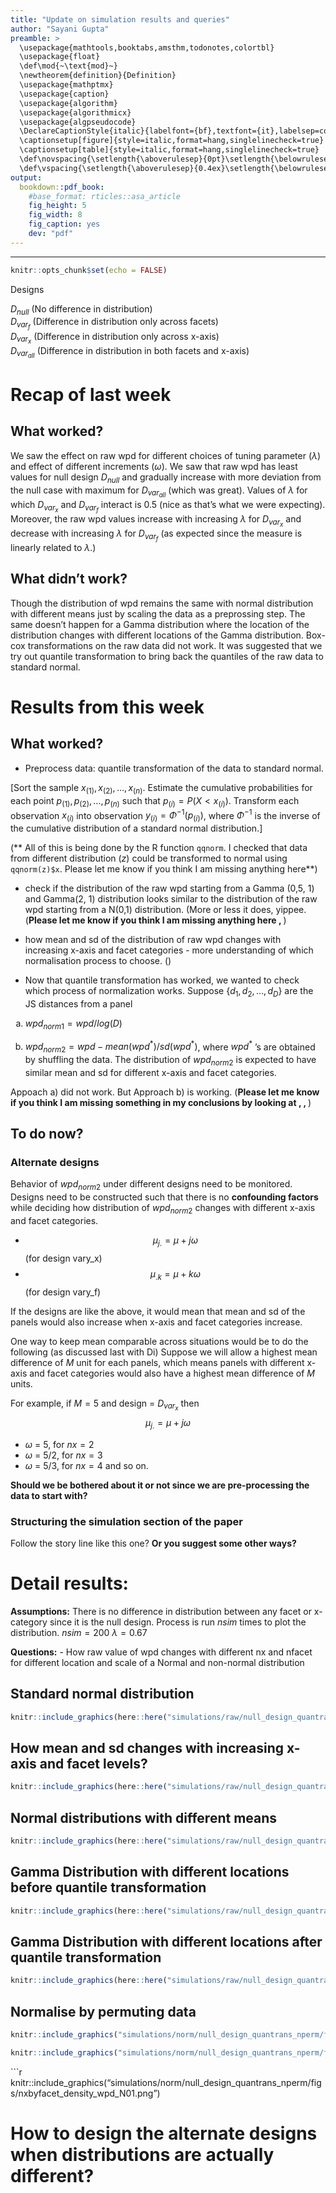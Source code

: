 ```yaml
---
title: "Update on simulation results and queries"
author: "Sayani Gupta"
preamble: >
  \usepackage{mathtools,booktabs,amsthm,todonotes,colortbl}
  \usepackage{float}
  \def\mod{~\text{mod}~}
  \newtheorem{definition}{Definition}
  \usepackage{mathptmx}
  \usepackage{caption}
  \usepackage{algorithm}
  \usepackage{algorithmicx}
  \usepackage{algpseudocode}
  \DeclareCaptionStyle{italic}{labelfont={bf},textfont={it},labelsep=colon}
  \captionsetup[figure]{style=italic,format=hang,singlelinecheck=true}
  \captionsetup[table]{style=italic,format=hang,singlelinecheck=true}
  \def\novspacing{\setlength{\aboverulesep}{0pt}\setlength{\belowrulesep}{0pt}}
  \def\vspacing{\setlength{\aboverulesep}{0.4ex}\setlength{\belowrulesep}{0.65ex}}
output:
  bookdown::pdf_book:
    #base_format: rticles::asa_article
    fig_height: 5
    fig_width: 8
    fig_caption: yes
    dev: "pdf"
---
```


---

```r
knitr::opts_chunk$set(echo = FALSE)
```

Designs

$D_{null}$  (No difference in distribution)  
$D_{var_f}$ (Difference in distribution only across facets)  
$D_{var_x}$ (Difference in distribution only across x-axis)  
$D_{var_{all}}$ (Difference in distribution in both facets and x-axis)  

# Recap of last week

## What worked?

We saw the effect on raw wpd for different choices of tuning parameter ($\lambda$) and effect of different increments ($\omega$). We saw that raw wpd has least values for null design $D_{null}$  and gradually increase with more deviation from the null case with maximum for $D_{var_{all}}$  (which was great). Values of $\lambda$ for which $D_{var_x}$ and $D_{var_f}$
interact is $0.5$ (nice as that's what we were expecting). Moreover, the raw wpd values increase with increasing  $\lambda$ for $D_{var_x}$ and decrease with increasing  $\lambda$ for $D_{var_f}$ (as expected since the measure is linearly related to $\lambda$.)

## What  didn't work?

Though the distribution of wpd remains the same with normal distribution with different means just by scaling the data as a preprossing step. The same doesn't happen for a Gamma distribution where the location of the distribution changes with different locations of the Gamma distribution. Box-cox transformations on the raw data did not work. It was suggested that we try out quantile transformation to bring back the quantiles of the raw data to standard normal.

# Results from this week

## What worked?

- Preprocess data: quantile  transformation of the data to standard normal.

[Sort the sample $x_{(1)}, x_{(2)}, \dots, x_{(n)}$. Estimate the cumulative probabilities for each point
$p_{(1)}, p_{(2)}, \dots, p_{(n)}$ such that $p_{(i)} = P(X< x_{(i)})$. Transform each observation $x_{(i)}$ into observation $y_{(i)} = \Phi^{-1}(p_{(i)})$, where $\Phi^{-1}$ is the inverse of the cumulative distribution of a standard normal distribution.]

(** All of this is being done by the R function `qqnorm`. I checked that data from different distribution ($z$) could be transformed to normal using `qqnorm(z)$x`. Please let me know if you think I am missing anything here**)

- check if the distribution of the raw wpd starting from a Gamma (0,5, 1) and Gamma(2, 1) distribution looks similar to the distribution of the raw wpd starting from a N(0,1) distribution.
(More or less it does, yippee. (**Please let me know if you think I am missing anything here
\autoref{fig:gamma-diff},
\autoref{fig:gamma-diff-trans}**)

- how mean and sd of the distribution of raw wpd changes with increasing x-axis and facet categories - more understanding of which normalisation process to choose. (\autoref{fig:mean-sd-ns-nfacet})

- Now that quantile transformation has worked, we wanted to check which process of normalization works. Suppose $\{d_1, d_2, \dots, d_D\}$ are the JS distances from a panel

a) $wpd_{norm1} = wpd/log(D)$

b) $wpd_{norm2} = wpd - mean(wpd^*)/sd(wpd^*)$, where $wpd^*$ 's are obtained by shuffling the data. The distribution of $wpd_{norm2}$ is expected to have similar mean and sd for different x-axis and facet categories.


Appoach a) did not work. But Approach b) is working. (**Please let me know if you think I am missing something in my conclusions by looking at 
\autoref{fig:normal01-norm},
\autoref{fig:gamma01-norm},
\autoref{fig:gamma21-norm}
**)


## To do now?

### Alternate designs
Behavior of $wpd_{norm2}$ under different designs need to be monitored. Designs need to be constructed such that there is no **confounding factors** while deciding how distribution of $wpd_{norm2}$ changes with different x-axis and facet categories.

- $$\mu_{j.} = \mu + j\omega$$
(for design vary_x)
- $$\mu_{.k} = \mu + k\omega$$
(for design vary_f)

If the designs are like the above, it would mean that mean and sd of the panels would also increase when x-axis and facet categories increase. 

One way to keep mean comparable across situations would be to do the following (as discussed last with Di)
Suppose we will allow a highest mean difference of $M$ unit for each panels, which means panels with different x-axis and facet categories would also have a highest mean difference of $M$ units.

For example, if $M=5$ and design = $D_{var_x}$ then $$\mu_{j.} = \mu + j\omega$$

- $\omega$ = 5, for $nx = 2$
- $\omega$ = 5/2, for $nx = 3$
- $\omega$ = 5/3, for $nx = 4$ and so on.

**Should we be bothered about it or not since we are pre-processing the data to start with?**


### Structuring the simulation section of the paper

Follow the story line like this one?
**Or you suggest some other ways?**


# Detail results:

**Assumptions:** There is no difference in distribution between any facet or x-category since it is the null design.
Process is run $nsim$ times to plot the distribution.
$nsim = 200$ 
$\lambda = 0.67$ 

**Questions:** 
- How raw value of wpd changes with different nx and nfacet for different location and scale of a Normal and non-normal distribution

## Standard normal distribution

```r

knitr::include_graphics(here::here("simulations/raw/null_design_quantrans/figs/nxbyfacet_density_wpd_N01.png"))
```


<!-- ## Location and scale of the distribution under null design -->

<!-- **Objective:** 1. Behavior of wpd under different null designs N(0,1), N(5, 1), Gamma(0.5,1), Gamma(2,1) for different nx and nfacets.  -->

## How mean and sd changes with increasing x-axis and facet levels?

```r
knitr::include_graphics(here::here("simulations/raw/null_design_quantrans/figs/mean_sd_nx_nfacet.png"))

```


## Normal distributions with different means

```r
knitr::include_graphics(here::here("simulations/raw/null_design_quantrans/figs/diff_mean3_normal.png"))
```

## Gamma Distribution with different locations before quantile transformation

```r
knitr::include_graphics(here::here("simulations/raw/null_design_quantrans/figs/extra/gamma_ridge_nxbynfacet.png"))
```

## Gamma Distribution with different locations after quantile transformation


```r
knitr::include_graphics(here::here("simulations/raw/null_design_quantrans/figs/diff_mean3_gamma.png"))
```

<!-- ## Normalise by dividing log(number of distances) -->

<!-- ```{r normalise-n01, fig.cap="Density plots of raw wpd is shown for N(0,1) distribution after dividing max by log(number of distances). The densities are reduced to zero and varies. So this normalisation approach is not efficient. The raw wpd values are already very low and then dividing them by logarithm of a large number brings it back to zero."} -->

<!-- knitr::include_graphics(here::here("simulations/norm/null_design_quantrans/figs/nxbyfacet_density_wpd_N01.png")) -->
<!-- ``` -->

<!--  The densities are reduced to zero and varies. So this normalisation approach is not efficient. The raw wpd values are already very low and then dividing them by logarithm of a large number brings it back to zero -->
 
## Normalise by permuting data

```r

knitr::include_graphics("simulations/norm/null_design_quantrans_nperm/figs/nxbyfacet_density_wpd_Gamma21.png")
```

```r

knitr::include_graphics("simulations/norm/null_design_quantrans_nperm/figs/nxbyfacet_density_wpd_Gamma01.png")
```


```r

knitr::include_graphics("simulations/norm/null_design_quantrans_nperm/figs/nxbyfacet_density_wpd_N01.png")

# How to design the alternate designs when distributions are actually different?





